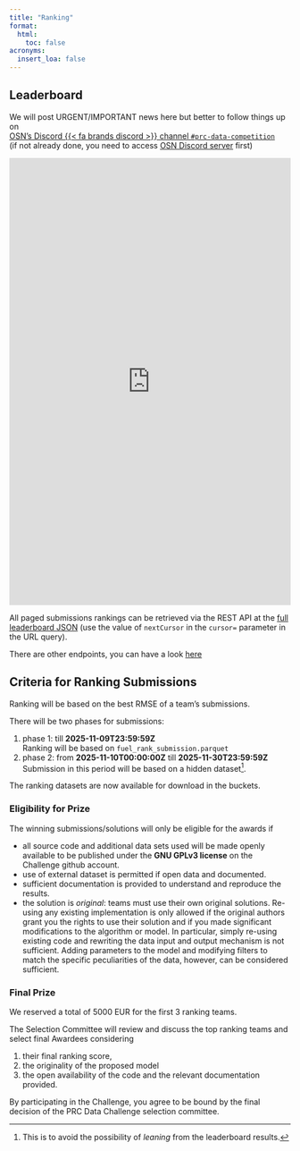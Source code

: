 ```yaml
---
title: "Ranking"
format:
  html:
    toc: false
acronyms:
  insert_loa: false
---
```


## Leaderboard

::: {.callout-warning title="Attention"}
We will post URGENT/IMPORTANT news here but better to follow things up on \
[OSN's Discord {{< fa brands discord >}} channel `#prc-data-competition`][prc-discord]  
(if not already done, you need to access [OSN Discord server](https://discord.gg/RPh89jpVVz) first)
:::



```{=html}
<iframe width="100%" height="800" frameborder="0"
  src="https://observablehq.com/embed/@espinielli/dc25-leaderboard@492?cells=leaderboard"></iframe>
```


All paged submissions rankings can be retrieved via the REST API at the [full leaderboard JSON][leaderboard] (use the value of `nextCursor` in the `cursor=` parameter in the URL query).

There are other endpoints, you can have a look [here][api]

[api]: <https://datacomp.opensky-network.org/api/swagger-ui/>
[leaderboard]: <https://datacomp.opensky-network.org/api/competitions/71c49292-6139-425f-803a-52ee8730ba58/leaderboard?limit=100&cursor=>


## Criteria for Ranking Submissions

Ranking will be based on the best RMSE of a team's submissions.


There will be two phases for submissions:

1. phase 1: till **2025-11-09T23:59:59Z** \
   Ranking will be based on `fuel_rank_submission.parquet`
1. phase 2: from **2025-11-10T00:00:00Z** till **2025-11-30T23:59:59Z** \
   Submission in this period will be based on a hidden dataset[^note].

[^note]: This is to avoid the possibility of _leaning_ from the leaderboard
         results.

::: {.callout-note title="Attention"}
The ranking datasets are now available for download in the buckets.  
:::



### Eligibility for Prize {#eligibility}

The winning submissions/solutions will only be eligible for the awards if

* all source code and additional data sets used will be made openly available
  to be published under the **GNU GPLv3 license** on the Challenge github
  account.
* use of external dataset is permitted if open data and documented.
* sufficient documentation is provided to understand and reproduce the results.
* the solution is _original_: teams must use their own original solutions.
  Re-using any existing implementation is only allowed if the original authors 
  grant you the rights to use their solution and if you made significant
  modifications to the algorithm or model.
  In particular, simply re-using existing code and rewriting the data input and 
  output mechanism is not sufficient. Adding parameters to the model and 
  modifying filters to match the specific peculiarities of the data, however,
  can be considered sufficient. 


### Final Prize 

We reserved a total of 5000 EUR for the first 3 ranking teams.

The Selection Committee will review and discuss the top ranking teams and
select final Awardees considering

1. their final ranking score,
1. the originality of the proposed model
1. the open availability of the code and the relevant documentation provided.

By participating in the Challenge, you agree to be bound by the final decision
of the PRC Data Challenge selection committee. 



[prc-discord]: <https://discord.com/channels/1252625490930307142/1304403918515605504> "Discord channel for PRC Data Challenge"